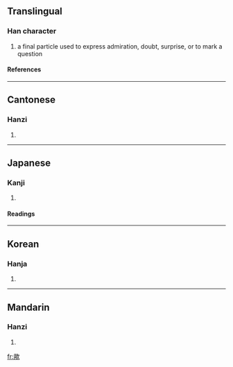 {{see|欤}}

==Translingual==
===Han character===
{{Han char|rn=76|rad=欠|as=14|sn=18|four=7788<sub>2</sub>|canj=竹金弓人 (HCNO)}}
# a final particle used to express admiration, doubt, surprise, or to mark a question
====References====
{{Han ref|kx=0573.010|dkj=16226|hdz=32152.100|uh=6B5F|ud=27487|bh=C26A|bd=49770}}

----
==Cantonese==
===Hanzi===
{{yue-hanzi|jyut=|y=yu4}}
# {{defn|Cantonese}}

----
==Japanese==
===Kanji===
{{ja-kanji|grade=|rs=欠14}}
# {{defn|Japanese}} 
====Readings====
{{ja-readings|on=[[よ]] (yo)|kun=[[か]] (ka), [[や]] (ya)}}

----
==Korean==
===Hanja===
{{ko-hanja|hangeul=여|eumhun=|rv=yeo|mr=yŏ|y=ey}}
# {{defn|Korean}}

----
==Mandarin==
===Hanzi===
{{cmn-hanzi|sim=欤|pin=[[yú]] (yu2)|wg=yü<sup>2</sup>}}
# {{defn|Mandarin}}

[[fr:歟]]